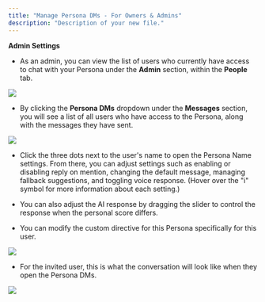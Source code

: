 ```yaml
---
title: "Manage Persona DMs - For Owners & Admins"
description: "Description of your new file."
---
```


**Admin Settings**

* As an admin, you can view the list of users who currently have access to chat with your Persona under the **Admin** section, within the **People** tab.

![](/images/TrainingHome@3x\(7\).png)

* By clicking the **Persona DMs** dropdown under the **Messages** section, you will see a list of all users who have access to the Persona, along with the messages they have sent.

![](/images/TrainingHome@3x\(8\).png)

* Click the three dots next to the user's name to open the Persona Name settings. From there, you can adjust settings such as enabling or disabling reply on mention, changing the default message, managing fallback suggestions, and toggling voice response. (Hover over the "i" symbol for more information about each setting.)

* You can also adjust the AI response by dragging the slider to control the response when the personal score differs.

* You can modify the custom directive for this Persona specifically for this user.

![](/images/TrainingHome@3x\(9\).png)

* For the invited user, this is what the conversation will look like when they open the Persona DMs.

![](/images/Chats-DirectMessages@3x.png)